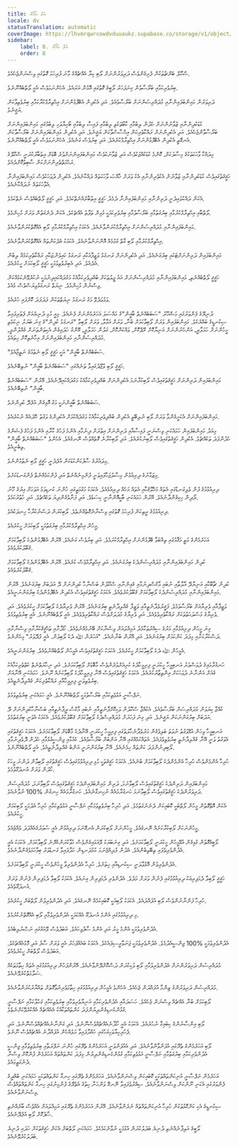 ```yaml
---
title: އެލް އަމޯރް
locale: dv
statusTranslation: automatic
coverImage: https://lhvmrqwrcowdvduuaukz.supabase.co/storage/v1/object/public/strapi-uploads/small_cover-educacion-fundamental.webp-2d51a7828a2b1309555be27f7e2a61a0.webp
sidebar:
    label: 8. އެލް އަމޯރް
    order: 8
---
```

ސްކޫލް ބެންޗުތަކުން ފެށިގެންވެސް ދަރިވަރުންނަށް ލޯބި ކިޔާ އެއްޗެއްގެ މާނަ ފުރިހަމަ ގޮތުގައި ވިސްނަންޖެހެއެވެ.

ބިރުވެރިކަމާއި ބަރޯސާވުން ގިނަފަހަރު ލޯބީގެ ގޮތުގައި އޮޅުން އަރައެވެ. އެހެންނަމަވެސް އެއީ ލޯތްބެއްނޫނެވެ.

ދަރިވަރުން މައިންބަފައިންނާއި މުދައްރިސުންނަށް ބަރޯސާވެއެވެ. އަދި އެކުދިން އެބޭފުޅުންނަށް އިޙްތިރާމްކުރާކަމާއި ބިރުވެތިވާކަން ޔަޤީނެވެ.

ކުޑަކުދިންނާއި ޒުވާނުންނަށް ހެދުން ލިބުމާއި ކާބޯތަކެތި ލިބުމާއި ފައިސާ ލިބުމާއި ބޯހިޔާވަހި ލިބުމުގައި މައިންބަފައިންނަށް ބަރޯސާވާންޖެހެއެވެ. އަދި އެކުދިންނަށް ރައްކާތެރިކަން އިޙްސާސްވާކަން ޔަޤީނެވެ. އަދި އެކުދިން މައިންބަފައިންނަށް ބަރޯސާވާކަން އެނގޭތީ އެކުދިން އެބޭފުޅުންނަށް އިޙްތިރާމްކުރެއެވެ. އަދި ބިރުވެސް ގަނެއެވެ. އެހެންނަމަވެސް އެއީ ލޯތްބެއްނޫނެވެ.

މިދައްކާ ވާހަކަތަކުގެ މިސާލަކަށް، ކޮންމެ ކުޑަކުއްޖަކުވެސް އަދި ޒުވާނަކުވެސް މައިންބަފައިންނަށްވުރެ ބޮޑަށް އިތުބާރުކުރަނީ ސްކޫލްގެ ރަޙްމަތްތެރިންނަށްކަން ސާބިތުކޮށްދެއެވެ.

ހަޤީޤަތުގައިވެސް ކުޑަކުދިންނާއި ޒުވާނުން އެކުވެރިންނާއި އެކު ވަރަށް ޚާއްޞަ ވާހަކަތައް ދައްކާނެއެވެ. އެކުދިން ދުވަހަކުވެސް މައިންބަފައިންނާ އެވާހަކަތައް ނުދައްކާނެއެވެ.

އެކަން ދައްކުވައިދެނީ ދަރިންނާއި މައިންބަފައިންނާ ދެމެދު ހަޤީޤީ އިތުބާރެއްނެތްކަމެވެ. އަދި ހަޤީޤީ ލޯތްބެއްވެސް ނެތްކަމެވެ.

ލޯތްބާއި އިޙްތިރާމްކުރުމާއި ބިރުގަތުމާއި ބަރޯސާވުމާއި ބިރުވެރިކަމަކީ މުޅިން ތަފާތު އެއްޗެކެވެ. އެކަން ދެނެގަތުން ވަރަށް މުހިންމެވެ.

މައިންބަފައިންނާއި މުދައްރިސުންނަށް އިޙްތިރާމްކުރަންވާނެއެވެ. އެކަމަކު އިޙްތިރާމްކުރުމާއި ލޯބި އެއްގޮތްކުރަންވާނެއެވެ.

އިޙްތިރާމްކުރުމާއި ލޯބި ގާތް ގުޅުމެއް އޮންނަންވާނެއެވެ. އެކަމަކު އެދެކަންތައް އެއްގޮތްކުރަންވާނެއެވެ.

މައިންބަފައިން ދަރިންނަށްޓަކައި ބިރުގަނެއެވެ. އަދި އެކުދިންނަށް ރަނގަޅު ވަޒީފާއަކާއި ރަނގަޅު ކައިވެންޏަކާއި ރައްކާތެރިކަމެއް ލިބުން އެދެއެވެ. އަދި އެބިރުވެތިވުމަކީ ހަޤީޤީ ލޯބިކަމަށް ހީކުރެއެވެ.

ހަޤީޤީ ލޯތްބެއްނެތި، މައިންބަފައިންނާއި މުދައްރިސުންނަށް އައު ޖީލުތަކަށް ބުއްދިވެރިކަމާއެކު މަގުދައްކައިދިނުމަކީ ނުކުރެވޭނެކަމެއްކަން ވިސްނުން މުހިންމެވެ. ނިޔަތް ރަނގަޅުވިޔަސްވެސް މެއެވެ.

ވަޅުވަދެވޭ މަގު ރަނގަޅު ނިޔަތްތަކުން ފަދަފަދަ ކޮށްފައި ހުރެއެވެ.

ދުނިޔޭގެ ފެންވަރުގައި މަޝްހޫރު "ސަބަބެއްނެތް ބާޣީން"ގެ މައްސަލަ އަހަރެމެންނަށް ފެނެއެވެ. މިއީ މުޅި ދުނިޔެއަށް ފެތުރިފައިވާ ސިކުނޑީގެ ބައްޔެކެވެ. މައިންބަފައިން ވަރަށް ލޯބިވާކަމަށް ބުނާ، ވަރަށް އަޅާލާ، ވަރަށް ލޯބިވާ "ރަނގަޅު ކުދިން"ގެ ގިނަ ބަޔަކު، ނިކަމެތި މީހުންނަށް ހަމަލާދީ، އަންހެނުންނަށް އަނިޔާކޮށް ރޭޕްކޮށް، ވައްކަންކޮށް، ގަލުން ހަމަލާދީ، ގޭންގު ހަދައިގެން އެކިތަންތަނަށް ގެއްލުންދީ، މުދައްރިސުންނާއި މައިންބަފައިންނަށް އިހާނެތިކޮށް ހިތައެވެ.

"ސަބަބެއްނެތް ބާޣީން" އަކީ ހަޤީޤީ ލޯބި ނެތުމުގެ ނަތީޖާއެވެ.

ހަޤީޤީ ލޯބި ވުޖޫދުގައިވާ ތަނެއްގައި "ސަބަބެއްނެތް ބާޣީން" ނުތިބޭނެއެވެ.

މައިންބަފައިން ދަރިންނަށް ހަޤީޤަތުގައިވެސް ލޯބިކުރާނަމަ އެކުދިންނަށް ބުއްދިވެރިކަމާއެކު މަގުދައްކައިދޭނެއެވެ. އޭރުން "ސަބަބެއްނެތް ބާޣީން" ނުތިބޭނެއެވެ.

ސަބަބެއްނެތް ބާޣީންނަކީ މަގު އޮޅިގެން އުފެދޭ ކުދިންނެވެ.

މައިންބަފައިންނަށް އެކަށީގެންވާ ވަރަށް ލޯބި ނުލިބޭތީ އެކުދިން ބުއްދިވެރިކަމާއެކު މަގުދެއްކުމަށް އެކުދިންގެ ވަގުތު ހޭދައެއް ނުކުރެއެވެ.

މިއަދު މައިންބަފައިން ހަމައެކަނި ވިސްނަނީ ފައިސާއާއި ދަރިންނަށް އިތުރަށް ދިނުމާއި އެންމެ ފަހުގެ ކާރާއި އެންމެ ފަހުގެ ފެޝަންގެ ހެދުންފަދަ ތަކެއްޗެވެ. އެކުދިން ހަޤީޤަތުގައިވެސް ލޯބިނުކުރެއެވެ. އަދި ލޯބިކުރާނެ ގޮތެއްވެސް ނޭނގެއެވެ. އެހެންވެ "ސަބަބެއްނެތް ބާޣީން" ތިބެނީއެވެ.

މިދައުރުގެ ސާފުކަންކުޑަކަން އުފެދެނީ ހަޤީޤީ ލޯބި ނެތުމުންނެވެ.

މިޒަމާނުގެ ދިރިއުޅުން މިސާލުޖަހާފައިވަނީ ފުންމިނެއްނެތް އަދި ފުންކަމެއްނެތް ފެންގަނޑަކަށެވެ.

ދިރިއުޅުމުގެ ފުން ވެލިގަނޑުގައި އެތައް މަޚްލޫޤަކާއި އެތައް މަހެއް ދިރިއުޅެއެވެ. އެކަމަކު މަގުމަތީގައި ހުންނަ ކުނޑިވަޅު އަވަހަށް އިރުގެ ހޫނު ދޯދިން ހިކިގެންދާނެއެވެ. އޭރުން ހަމައެކަނި ބާކީއޮންނާނީ ކިސަޑެވެ. އަދި ފަނާވެގެންދިޔަ ތަކެއްޗެވެ. އަދި ހުތުރުކަމެވެ.

ދިރިއުޅުމުގެ ރީތިކަން ފުރިހަމަ ގޮތުގައި ވިސްނާނެގޮތެއްނެތެވެ. ލޯބިކުރަން ދަސްނުކުރާހާ ހިނދަކުއެވެ.

މީހުން އިޙްތިރާމްކުރުމާއި ބިރުގަތުމަކީ ލޯބިކަމަށް ހީކުރެއެވެ.

އަހަރެމެންގެ މަތީ މަޤާމުގައި ތިއްބަވާ ބޭފުޅުންނަށް އިޙްތިރާމްކުރަމެވެ. އަދި ބިރުވެސް ގަނެއެވެ. އޭރުން އެބޭފުޅުންދެކެ ލޯބިވާކަމަށް ޤަބޫލުކުރެވެއެވެ.

ކުދިން މައިންބަފައިންނާއި މުދައްރިސުންދެކެ ބިރުގަނެއެވެ. އަދި އިޙްތިރާމްވެސް ކުރެއެވެ. އޭރުން އެބޭފުޅުންދެކެ ލޯބިވާކަމަށް ޤަބޫލުކުރެވެއެވެ.

ކުދިން ޗާބޫކާއި އަނިޔާދޭ އާލާތާއި ނުބައި މާކްސްދިނުމާއި ގެއިންނާއި ސްކޫލުން ބަސްނާހާ ކުދިންނަށް ދޭ އަދަބަށް ބިރުގަނެއެވެ. އޭރުން މައިންބަފައިންނާއި މުދައްރިސުންދެކެ ލޯބިވާކަމަށް ޤަބޫލުކުރެވެއެވެ. އެކަމަކު ހަޤީޤަތުގައިވެސް އެކުދިން އެބޭފުޅުންދެކެ ބިރުގަންނަނީއެވެ.

ވަޒީފާއާއި ވެރިޔާއަށް ބަރޯސާވަމެވެ. ފަޤީރުވެދާނެތީއާއި ވަޒީފާ ގެއްލިދާނެތީ ބިރުގަނެއެވެ. އޭރުން ވެރިޔާދެކެ ލޯބިވާކަމަށް ހީކުރެވެއެވެ. އަދި ވެރިޔާގެ މަސްލަޙަތުތަކަށް ރައްކާތެރިވެވެއެވެ. އަދި ވެރިޔާގެ މުދަލަށްވެސް ރައްކާތެރިވެވެއެވެ. އެއީ ލޯތްބެއްނޫނެވެ. އެއީ ބިރުވެތިވުމެވެ.

ގިނަ މީހުން ދިރިއުޅުމާއި މަރުގެ ސިއްރުތަކާމެދު އަމިއްލައަށް ވިސްނާކަށް ބޭނުމެއްނުވެއެވެ. ހޯދާށާއި ތަޙްޤީޤުކުރާށާއި ވިސްނާށާއި ދަސްކުރާކަށާއި މިފަދަ ކަންކަމަށް ބިރުގަނެއެވެ. އަދި އޭރުން ބުނާނެއެވެ. "އަހަރެން ﷲ ދެކެ ލޯބިވަން. އެއީ ފުދޭވަރު" މިހެންނެވެ.

އެމީހުން ﷲ ދެކެ ލޯބިވާކަމަށް ހީކުރެއެވެ. އެކަމަކު ހަޤީޤަތުގައިވެސް އެމީހުން ލޯތްބެއްނުވެއެވެ. ބިރުގަންނަނީއެވެ.

ހަނގުރާމައިގެ ދުވަސްވަރު އަނބިމީހާ ހީކުރަނީ ފިރިމީހާދެކެ ކުރިއަށްވުރެންވެސް މާބޮޑަށް ލޯބިވާކަމަށެވެ. އަދި ނިހާޔަތްނެތް ކެތްތެރިކަމާއެކު ގެއަށް އަންނާނެ ދުވަހަކަށް އިންތިޒާރުކުރެއެވެ. އެކަމަކު ހަޤީޤަތުގައިވެސް އޭނާ ފިރިމީހާދެކެ ލޯބިވާކަށެއް ނޫނެވެ. ހަމައެކަނި އޭނާއަށް ބިރުވެތިވަނީ ފިރިމީހާއާއި ރައްކާތެރިކަން ގެއްލިދާނެތީއެވެ.

ނަފްސާނީ އަޅުވެތިކަމާއި ބަރޯސާވުމަކީ ލޯތްބެއްނޫނެވެ. އެއީ ހަމައެކަނި ބިރުވެތިވުމެވެ.

ކުއްޖާ ކިޔަވަން މުދައްރިސަށް ބަރޯސާވެއެވެ. އެކުއްޖާ ސްކޫލުން ވަކިކޮށްފާނެތީއާއި ނުބައި މާކްސް ދީފާނެތީއާއި ބަސްނާހާކުދިންނަށް ދޭ އަދަބަށް ބިރުގަންނަކަން ޔަޤީނެވެ. އަދި ގިނަ ފަހަރަށް މުދައްރިސްދެކެ ލޯބިވާކަމަށް ޤަބޫލުކުރެވެއެވެ. އެކަމަކު އެވަނީ ބިރުގަތުމެވެ.

އަނބިމީހާ ވިހަން އުޅޭވަގުތު ނުވަތަ ބަލިވެގެން މަރުވެދާނެހާލަތުގައި ފިރިމީހާ ހީކުރަނީ އޭނާދެކެ މާބޮޑަށް ލޯބިވާކަމަށެވެ. އެކަމަކު ހަޤީޤަތުގައި އެވަގުތު ވަނީ އޭނާ ގެއްލިދާނެތީ ބިރުވެތިވެފައެވެ. އެތައްކަމެއްގައި އޭނާ އަންބަށް ބަރޯސާވެއެވެ. ކެއުމާއި ޖިންސީގުޅުމާއި ހެދުން ދޮވެދިނުމާއި ލޯބިދިނުންފަދަ ކަންތައް ހިމެނެއެވެ. އޭނާ ބިރުގަންނަނީ އަންބު ގެއްލިދާނެތީއެވެ. އެއީ ލޯތްބެއްނޫނެވެ.

ހުރިހާ އެންމެންވެސް ހުރިހާ އެންމެންދެކެ ލޯބިވާކަމަށް ބުނެއެވެ. އެކަމަކު ހަޤީޤަތަކީ މުޅި ދިރިއުޅުމުގައިވެސް ހަޤީޤަތުގައި ލޯބިވާން ދަންނަ މީހަކު ހޯދަން ވަރަށް އުނދަގޫވުމެވެ.

މައިންބަފައިން ދަރިންދެކެ ހަޤީޤަތުގައިވެސް ލޯބިވާނަމަ، ދަރިން މައިންބަފައިންދެކެ ހަޤީޤަތުގައިވެސް ލޯބިވާނަމަ، މުދައްރިސުން ދަރިވަރުންދެކެ ހަޤީޤަތުގައިވެސް ލޯބިވާނަމަ ހަނގުރާމައެއް ނުހިނގާނެއެވެ. ހަނގުރާމައެއް ހިނގުން %100 ނުވާނެއެވެ.

އެކަން އޮތްގޮތުން މީހުން ލޯތްބަކީ ކޮބައިކަން ދެނެނުގަތުމެވެ. އަދި ހުރިހާ ބިރުވެތިވުމަކާއި ނަފްސާނީ އަޅުވެތިކަމާއި ހުރިހާ އެދުމަކީ ލޯބިކަމަށް ހީކުރެއެވެ.

މީހުންނަކަށް ލޯބިކުރާކަށެއް ނޭނގެއެވެ. މީހުންނަށް ލޯބިކުރަން އެނގޭނަމަ ދިރިއުޅުން އެއީ ސުވަރުގެއެއްފަދަ ވެއްޖެއެވެ.

ލޯބީގެގޮތުން ގުޅިގެން އުޅޭމީހުން ހީކުރަނީ ލޯބިވާކަމަށެވެ. އަދި ގިނަބަޔަކު ލޭއަޅައިގެންވެސް ހުވާކުރަންކެރޭނެ ލޯބިވާކަމަށް. އެކަމަކު އެއީ އެދުންވެރިވެފައި ތިބޭތިބުންއެވެ. އެދުން ފުދިއްޖެނަމަ ކުޅުދަނޑިން ހަދާފައިވާ ގަނޑުވަރު ބިމާހަމަވެގެންދާނެއެވެ.

އެދުންވެރިވުން އޮޅުވާލަނީ ސިކުނޑިއާއި ހިތަށެވެ. ހުރިހާ އެދުންވެރިވާ މީހުންވެސް ހީކުރަނީ ލޯބިވާކަމަށެވެ.

ހަޤީޤީ ލޯބިވާ ދެމަފިރިއަކު ދިރިއުޅުމުގައި ފެނުން ވަރަށް މަދެވެ. އެދުންވެރި ދެމަފިރިން ގިނައެވެ. އެކަމަކު ލޯބިވާ ދެމަފިރިން ފެނުން ވަރަށް އުނދަގޫވެއެވެ.

ހުރިހާ ފަންނާނުންވެސް ލޯބި އުފައްދައެވެ. އެކަމަކު ލޯބިއަކީ ކޮބައިކަމެއް ނޭނގެއެވެ. އަދި އެދުންވެރިވުން ލޯތްބަށް ހީކުރެއެވެ.

މި ދިރިއުޅުމުގައި އެންމެ އުނދަގޫ އެއްކަމަކީ އެދުންވެރިވުމާއި ލޯބި އެއްގޮތްނުކުރުމެވެ.

އެދުންވެރިވުމަކީ އެންމެ މީރު އަދި އެންމެ ސާފުވިހައެވެ. އަބަދުވެސް ލޭއަގުގައި ނަޞްރުލިބެއެވެ.

އެދުންވެރިވުމަކީ %100 ޖިންސީއެދުމެވެ. އެދުންވެރިވުމަކީ ޖަނަވާރީސިފައެކެވެ. އެކަމަކު ބައެއްފަހަރު އެއީ ވަރަށް ސާފު އަދި މޮޅުއެއްޗެކެވެ. އަބަދުވެސް ލޯތްބަށް ހީކުރެވެއެވެ.

މުދައްރިސުން ދަރިވަރުންނަށް އެދުންވެރިވުމާއި ލޯބި ވަކިކުރަން ދަސްކޮށްދޭންވާނެއެވެ. އޭރުންފަހުން ދިރިއުޅުމުގައި އެތައް ހިތާމަތަކެއް ސަލާމަތްކުރެވޭނެއެވެ.

މުދައްރިސުން ދަރިވަރުންގެ ޒިންމާ އުފައްދަން ޖެހެއެވެ. އެހެންވެ އެމީހުން ދިރިއުޅުމުގައި ހިތާމަވެރިނުވާގޮތަށް ތައްޔާރުކުރަންވާނެއެވެ.

ލޯބިކަމަށް ބުނާ އެއްޗެއް ވިސްނަން ޖެހެއެވެ. ހަސަދައާއި އެދުންވެރިކަމާއި އަނިޔާވެރިވުމާއި ބިރުވެތިކަމާއި ގަހުލާކަމާއި ނަފްސާނީ ގުޅުންކެނޑިގެންދިޔުންފަދަ ކަންތައްތަކާއެކު އެއެއްޗެއް އެއްކުރެވޭކަށްނެތެވެ.

ލޯބި އިންސާނުންގެ ކިބައިގާ ނުހުރެއެވެ. އެކަމަކު އެއީ ހޯދާނެއެއްޗެއްވެސްނޫނެވެ. އަދި ގަންނާނެއެއްޗެއްވެސްނޫނެވެ. އަދި ފެހުރިހިޔާވަހިގަހުގައި ހައްދާފައިވާ މަލެއްހެން އުފައްދާނެ އެއްޗެއްވެސް ނޫނެވެ.

ލޯބި އަހަރެމެންގެ ތެރޭގައި އުފަންވާންވާނެއެވެ. އަދި އެއުފަންވަނީ އަހަރެމެންގެ ތެރޭގައި ހުންނަ ނަފްރަތާއި ބިރުވެތިވުމާއި ޖިންސީ އެދުންވެރިކަމާއި ބިރުގަތުމާއި ނަފްސާނީ އަޅުވެތިކަމާއި ގުޅުންކެނޑިގެންދިޔުން މިފަދަ ކަންތައްތައް އަހަރެމެން ފުންކޮށް ވިސްނާ ދެނެގަތީމައެވެ.

އަހަރެމެން ނަފްސާނީ އުނިކަންތައްތަކަކީ ކޮބައިކަން ވިސްނަންވާނެއެވެ. އަހަރެމެންގެ ތެރޭގައި ހިނގާ ކަންތައްތަކަކީ ހަމައެކަނި ބުއްދީގެ ފެންވަރުގައި އެކަނި ނޫންކަން ވިސްނަންވާނެއެވެ. ސިއްރުވެފައިވާ ނޭނގޭ ވަންހަނާ ހިތުގެ އެތެރޭގެ ފުންމިނުގައި ހިނގާ ކަންތައްތައްވެސް ވިސްނަންވާނެއެވެ.

ސިކުނޑީގެ އެކި ކަންކޮޅުތަކުން ހުރިހާ އުނިކަންތައްތައް ނެރެންވާނެއެވެ. އޭރުން އަހަރެމެންގެ ތެރޭގައި އަމިއްލައަށް އެއްވެސް ބާރެއްނެތި ސާފުކޮށް ލޯބި އުފެދޭނެއެވެ.

ލޯބީގެ އަލިފާނެއްނެތި ދުނިޔެ ބަދަލުކުރަން އުޅުމަކީ ނުވާނެކަމެކެވެ. ހަމައެކަނި ލޯތްބަށް އެކަން ހަޤީޤަތަކަށް ހަދައި ދުނިޔެ ބަދަލުކުރެވޭނެއެވެ.

